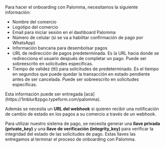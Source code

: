 Para hacer el onboarding con Palomma, necesitamos la siguiente información:

- Nombre del comercio
- Logotipo del comercio
- Email para iniciar sesión en el dashboard Palomma
- Número de celular (si se va a habilitar confirmación de pago por WhatsApp)
- Información bancaria para desembolsar pagos
- URL de redirección de pagos predeterminada. Es la URL hacia donde se redirecciona el usuario después de completar un pago. Puede ser sobreescrito en solicitudes especificas.
- Tiempo de validez (ttl) para solicitudes de predeterminado. Es el tiempo en segundos que puede quedar la transacción en estado pendiente antes de ser cancelada. Puede ser sobreescrito en solicitudes especificas.

<Note>
  Esta información puede ser entregada
  [acá](https://1mblur8zpgo.typeform.com/palomma).
</Note>

Además se necesita un **URL del webhook** si quieren recibir una notificación de cambio de estado en los pagos a su comercio a través de un webhook.

Para utilizar nuestro sistema de pago, se necesita generar una **llave privada (private_key)** y una **llave de verificación (integrity_key)** para verificar la integridad del estado de las solicitudes de pago. Estas llaves las entregamos al terminar el proceso de onboarding con Palomma.
